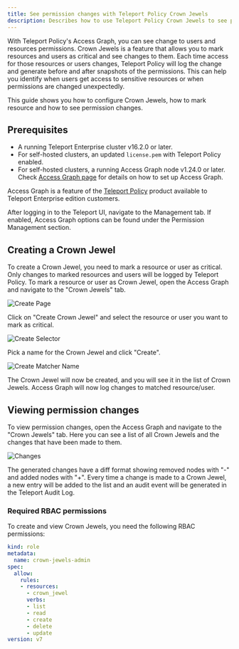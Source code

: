 ```yaml
---
title: See permission changes with Teleport Policy Crown Jewels
description: Describes how to use Teleport Policy Crown Jewels to see permission changes in Teleport.
---
```


With Teleport Policy's Access Graph, you can see change to users and resources permissions.
Crown Jewels is a feature that allows you to mark resources and users as critical and see changes to them.
Each time access for those resources or users changes, Teleport Policy will log the change and generate
before and after snapshots of the permissions. This can help you identify when users get access to sensitive
resources or when permissions are changed unexpectedly.

This guide shows you how to configure Crown Jewels, how to mark resource and how to see permission changes.

## Prerequisites

- A running Teleport Enterprise cluster v16.2.0 or later.
- For self-hosted clusters, an updated `license.pem` with Teleport Policy enabled.
- For self-hosted clusters, a running Access Graph node v1.24.0 or later.
Check [Access Graph page](../teleport-policy.mdx) for details on
how to set up Access Graph.

Access Graph is a feature of the [Teleport Policy](https://goteleport.com/platform/policy/) product
available to Teleport Enterprise edition customers.

After logging in to the Teleport UI, navigate to the Management tab. If enabled, Access Graph options can be found
under the Permission Management section.

## Creating a Crown Jewel

To create a Crown Jewel, you need to mark a resource or user as critical. Only changes to marked resources
and users will be logged by Teleport Policy.
To mark a resource or user as Crown Jewel, open the Access Graph and navigate to the "Crown Jewels" tab.

![Create Page](../../../../img/access-graph/crown-jewels/create-page.png)


Click on "Create Crown Jewel" and select the resource or user you want to mark as critical.

![Create Selector](../../../../img/access-graph/crown-jewels/create-selector.png)

Pick a name for the Crown Jewel and click "Create".

![Create Matcher Name](../../../../img/access-graph/crown-jewels/create-matcher-name.png)

The Crown Jewel will now be created, and you will see it in the list of Crown
Jewels. Access Graph will now log changes to matched resource/user.

## Viewing permission changes

To view permission changes, open the Access Graph and navigate to the "Crown Jewels" tab.
Here you can see a list of all Crown Jewels and the changes that have been made to them.

![Changes](../../../../img/access-graph/crown-jewels/changes.png)

The generated changes have a diff format showing removed nodes with "-" and added nodes with "+".
Every time a change is made to a Crown Jewel, a new entry will be added to the list and an audit event
will be generated in the Teleport Audit Log.

### Required RBAC permissions

To create and view Crown Jewels, you need the following RBAC permissions:

```yaml
kind: role
metadata:
  name: crown-jewels-admin
spec:
  allow:
    rules:
    - resources:
      - crown_jewel
      verbs:
      - list
      - read
      - create
      - delete
      - update
version: v7
```
